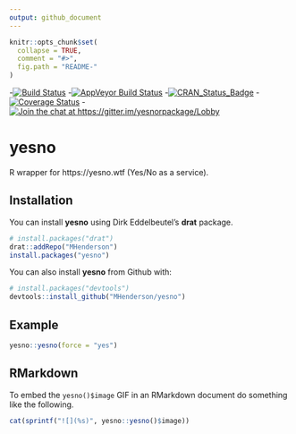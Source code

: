 ```yaml
---
output: github_document
---
```


<!-- README.md is generated from README.Rmd. Please edit that file -->

```r
knitr::opts_chunk$set(
  collapse = TRUE,
  comment = "#>",
  fig.path = "README-"
)
```

-[![Build Status](https://travis-ci.org/MHenderson/yesno.svg?branch=master)](https://travis-ci.org/MHenderson/yesno)
-[![AppVeyor Build Status](https://ci.appveyor.com/api/projects/status/github/MHenderson/yesno?branch=master&svg=true)](https://ci.appveyor.com/project/MHenderson/yesno)
-[![CRAN_Status_Badge](http://www.r-pkg.org/badges/version/yesno)](https://cran.r-project.org/package=yesno)
-[![Coverage Status](https://img.shields.io/codecov/c/github/MHenderson/yesno/master.svg)](https://codecov.io/github/MHenderson/yesno?branch=master)
-[![Join the chat at https://gitter.im/yesnorpackage/Lobby](https://badges.gitter.im/yesnorpackage/Lobby.svg)](https://gitter.im/yesnorpackage/Lobby?utm_source=badge&utm_medium=badge&utm_campaign=pr-badge&utm_content=badge)

# yesno

R wrapper for https://yesno.wtf (Yes/No as a service).

## Installation

You can install **yesno** using Dirk Eddelbeutel's **drat** package.

```r
# install.packages("drat")
drat::addRepo("MHenderson")
install.packages("yesno")
```

You can also install **yesno** from Github with:

```r
# install.packages("devtools")
devtools::install_github("MHenderson/yesno")
```

## Example

```r
yesno::yesno(force = "yes")
```

## RMarkdown

To embed the `yesno()$image` GIF in an RMarkdown document do something like the
following.

```r
cat(sprintf("![](%s)", yesno::yesno()$image))
```
